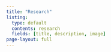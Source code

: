 ```yaml
---
title: "Research"
listing: 
  type: default
  contents: research
  fields: [title, description, image]
page-layout: full
---
```

